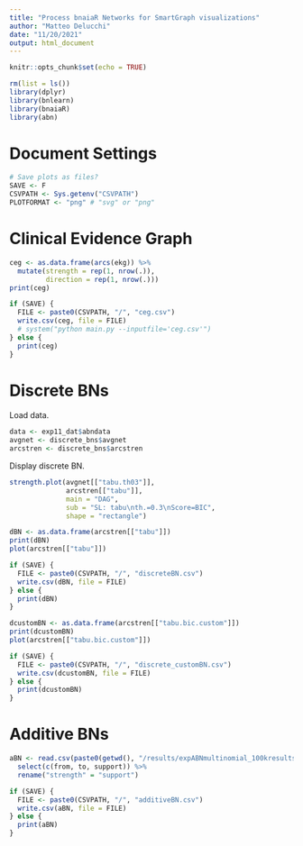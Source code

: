 ```yaml
---
title: "Process bnaiaR Networks for SmartGraph visualizations"
author: "Matteo Delucchi"
date: "11/20/2021"
output: html_document
---
```


```r
knitr::opts_chunk$set(echo = TRUE)
```

```r
rm(list = ls())
library(dplyr)
library(bnlearn)
library(bnaiaR)
library(abn)
```

# Document Settings
```r
# Save plots as files? 
SAVE <- F
CSVPATH <- Sys.getenv("CSVPATH")
PLOTFORMAT <- "png" # "svg" or "png"
```

# Clinical Evidence Graph

```r
ceg <- as.data.frame(arcs(ekg)) %>%
  mutate(strength = rep(1, nrow(.)),
         direction = rep(1, nrow(.)))
print(ceg)
```

```r
if (SAVE) {
  FILE <- paste0(CSVPATH, "/", "ceg.csv")
  write.csv(ceg, file = FILE)
  # system("python main.py --inputfile='ceg.csv'")
} else {
  print(ceg)
}
```


# Discrete BNs

Load data.
```r
data <- exp11_dat$abndata
avgnet <- discrete_bns$avgnet
arcstren <- discrete_bns$arcstren
```

Display discrete BN.
```r
strength.plot(avgnet[["tabu.th03"]],
              arcstren[["tabu"]],
              main = "DAG",
              sub = "SL: tabu\nth.=0.3\nScore=BIC",
              shape = "rectangle")
```

```r
dBN <- as.data.frame(arcstren[["tabu"]]) 
print(dBN)
plot(arcstren[["tabu"]])
```

```r
if (SAVE) {
  FILE <- paste0(CSVPATH, "/", "discreteBN.csv")
  write.csv(dBN, file = FILE)
} else {
  print(dBN)
}
```

```r
dcustomBN <- as.data.frame(arcstren[["tabu.bic.custom"]]) 
print(dcustomBN)
plot(arcstren[["tabu.bic.custom"]])
```

```r
if (SAVE) {
  FILE <- paste0(CSVPATH, "/", "discrete_customBN.csv")
  write.csv(dcustomBN, file = FILE)
} else {
  print(dcustomBN)
}
```

# Additive BNs

```r
aBN <- read.csv(paste0(getwd(), "/results/expABNmultinomial_100kresults_table_mle.csv")) %>%
  select(c(from, to, support)) %>%
  rename("strength" = "support")
```

```r
if (SAVE) {
  FILE <- paste0(CSVPATH, "/", "additiveBN.csv")
  write.csv(aBN, file = FILE)
} else {
  print(aBN)
}
```
